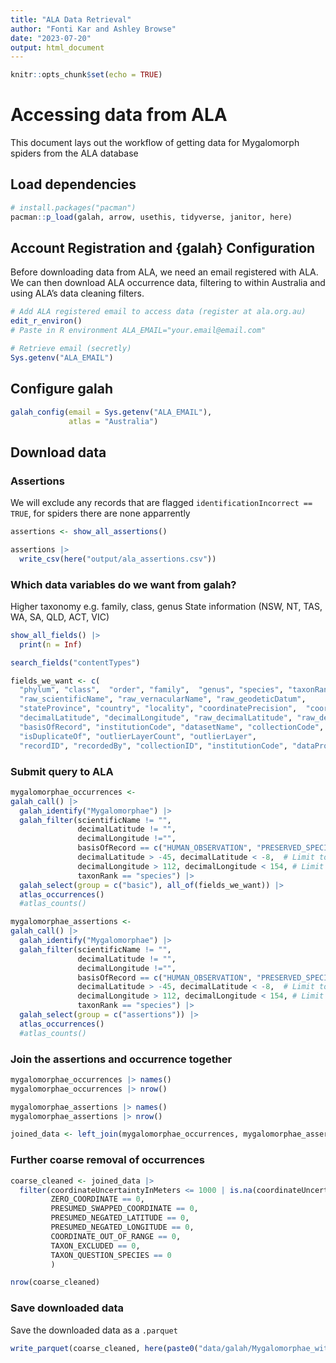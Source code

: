 ```yaml
---
title: "ALA Data Retrieval"
author: "Fonti Kar and Ashley Browse"
date: "2023-07-20"
output: html_document
---
```


```r
knitr::opts_chunk$set(echo = TRUE)
```

# Accessing data from ALA

This document lays out the workflow of getting data for Mygalomorph spiders from the ALA database 

## Load dependencies

```r
# install.packages("pacman")
pacman::p_load(galah, arrow, usethis, tidyverse, janitor, here)
```

## Account Registration and {galah} Configuration 

Before downloading data from ALA, we need an email registered with ALA. We can then download ALA occurrence data, filtering to within Australia and using ALA's data cleaning filters.

```r
# Add ALA registered email to access data (register at ala.org.au)
edit_r_environ()
# Paste in R environment ALA_EMAIL="your.email@email.com"

# Retrieve email (secretly)
Sys.getenv("ALA_EMAIL")
```

## Configure galah
```r
galah_config(email = Sys.getenv("ALA_EMAIL"), 
             atlas = "Australia")
```

## Download data

### Assertions

We will exclude any records that are flagged `identificationIncorrect == TRUE`, for spiders there are none apparrently

```r
assertions <- show_all_assertions()

assertions |> 
  write_csv(here("output/ala_assertions.csv"))
```

### Which data variables do we want from galah?

<!-- AB to check with PB which columns we need  -->
Higher taxonomy e.g. family, class, genus
State information (NSW, NT, TAS, WA, SA, QLD, ACT, VIC)

```r
show_all_fields() |> 
  print(n = Inf)

search_fields("contentTypes")

fields_we_want <- c(
  "phylum", "class",  "order", "family",  "genus", "species", "taxonRank", "taxonID",
  "raw_scientificName", "raw_vernacularName", "raw_geodeticDatum",
  "stateProvince", "country", "locality", "coordinatePrecision",  "coordinateUncertaintyInMeters", 
  "decimalLatitude", "decimalLongitude", "raw_decimalLatitude", "raw_decimalLongitude", "verbatimCoordinates",
  "basisOfRecord", "institutionCode", "datasetName", "collectionCode", "recordedBy", "catalogNumber",
  "isDuplicateOf", "outlierLayerCount", "outlierLayer", 
  "recordID", "recordedBy", "collectionID", "institutionCode", "dataProviderName", "dataResourceName")
```

### Submit query to ALA

```r
mygalomorphae_occurrences <- 
galah_call() |>                               
  galah_identify("Mygalomorphae") |>   
  galah_filter(scientificName != "",
               decimalLatitude != "",
               decimalLongitude !="",
               basisOfRecord == c("HUMAN_OBSERVATION", "PRESERVED_SPECIMEN", "MATERIAL_SAMPLE", "MACHINE_OBSERVATION"),
               decimalLatitude > -45, decimalLatitude < -8,  # Limit to mainland of Australia and Tasmania
               decimalLongitude > 112, decimalLongitude < 154, # Limit to mainland of Australia and Tasmania
               taxonRank == "species") |> 
  galah_select(group = c("basic"), all_of(fields_we_want)) |> 
  atlas_occurrences() 
  #atlas_counts()

mygalomorphae_assertions <- 
galah_call() |>                               
  galah_identify("Mygalomorphae") |>   
  galah_filter(scientificName != "",
               decimalLatitude != "",
               decimalLongitude !="",
               basisOfRecord == c("HUMAN_OBSERVATION", "PRESERVED_SPECIMEN", "MATERIAL_SAMPLE", "MACHINE_OBSERVATION"),
               decimalLatitude > -45, decimalLatitude < -8,  # Limit to mainland of Australia and Tasmania
               decimalLongitude > 112, decimalLongitude < 154, # Limit to mainland of Australia and Tasmania
               taxonRank == "species") |> 
  galah_select(group = c("assertions")) |> 
  atlas_occurrences() 
  #atlas_counts()
```

### Join the assertions and occurrence together

```r
mygalomorphae_occurrences |> names()
mygalomorphae_occurrences |> nrow()

mygalomorphae_assertions |> names()
mygalomorphae_assertions |> nrow()

joined_data <- left_join(mygalomorphae_occurrences, mygalomorphae_assertions, by = "recordID")
```

### Further coarse removal of occurrences

```r
coarse_cleaned <- joined_data |> 
  filter(coordinateUncertaintyInMeters <= 1000 | is.na(coordinateUncertaintyInMeters),
         ZERO_COORDINATE == 0,
         PRESUMED_SWAPPED_COORDINATE == 0,
         PRESUMED_NEGATED_LATITUDE == 0,
         PRESUMED_NEGATED_LONGITUDE == 0, 
         COORDINATE_OUT_OF_RANGE == 0,
         TAXON_EXCLUDED == 0,
         TAXON_QUESTION_SPECIES == 0
         )

nrow(coarse_cleaned)
```


### Save downloaded data

Save the downloaded data as a `.parquet`

```r
write_parquet(coarse_cleaned, here(paste0("data/galah/Mygalomorphae_withassertions_", Sys.Date(), "_ALA.parquet")))
```





